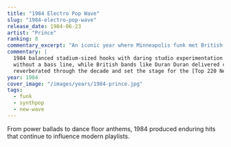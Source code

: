```yaml
---
title: "1984 Electro Pop Wave"
slug: "1984-electro-pop-wave"
release_date: 1984-06-23
artist: "Prince"
ranking: 8
commentary_excerpt: "An iconic year where Minneapolis funk met British synthpop on the Hot 100."
commentary: |
  1984 balanced stadium-sized hooks with daring studio experimentation. Prince's "When Doves Cry" ruled the charts
  without a bass line, while British bands like Duran Duran delivered cinematic pop moments. These sonic risks
  reverberated through the decade and set the stage for the [Top 220 Neon Nights ranking](/rankings/top-220-neon-nights-1984-08-04/).
year: 1984
cover_image: "/images/years/1984-prince.jpg"
tags:
  - funk
  - synthpop
  - new-wave
---
```


From power ballads to dance floor anthems, 1984 produced enduring hits that continue to influence modern playlists.
